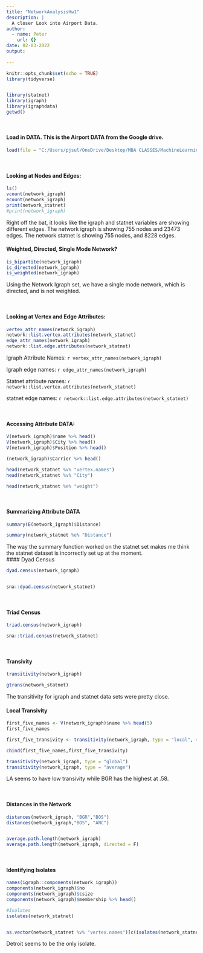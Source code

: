 ```yaml
---
title: "NetworkAnalysisHw1"
description: |
  A closer Look into Airport Data.
author:
  - name: Peter
    url: {}
date: 02-03-2022
output:
  
---
```




```r
knitr::opts_chunk$set(echo = TRUE)
library(tidyverse)


library(statnet)
library(igraph)
library(igraphdata)
getwd()

```
<br />

#### Load in DATA. This is the Airport DATA from the Google drive.
```r

load(file = "C:/Users/pjsul/OneDrive/Desktop/MBA CLASSES/MachineLearning_CLASS/MachineLearning HomeWorks/USAirports.rda")
```

<br />

#### Looking at Nodes and Edges:
```r
ls()
vcount(network_igraph)
ecount(network_igraph)
print(network_statnet)
#print(network_igraph)

```


Right off the bat, it looks like the igraph and statnet variables are showing different edges. The network igraph is showing 755 nodes and 23473 edges. The network statnet is showing 755 nodes, and 8228 edges.
<br />

#### Weighted, Directed, Single Mode Network?
```r

is_bipartite(network_igraph)
is_directed(network_igraph)
is_weighted(network_igraph)

```

Using the Network Igraph set, we have a single mode network, which is directed, and is not weighted. 

<br />

#### Looking at Vertex and Edge Attributes: 
```r
vertex_attr_names(network_igraph)
network::list.vertex.attributes(network_statnet)
edge_attr_names(network_igraph)
network::list.edge.attributes(network_statnet)
```

Igraph Attribute Names: `r vertex_attr_names(network_igraph)`

Igraph edge names: `r edge_attr_names(network_igraph)`

Statnet attribute names: `r network::list.vertex.attributes(network_statnet)`

statnet edge names: `r network::list.edge.attributes(network_statnet)`

<br />

#### Accessing Attribute DATA:
```r

V(network_igraph)$name %>% head()
V(network_igraph)$City %>% head()
V(network_igraph)$Position %>% head()

(network_igraph)$Carrier %>% head()

head(network_statnet %v% "vertex.names")
head(network_statnet %v% "City")

head(network_statnet %e% "weight")

```

<br />


#### Summarizing Attribute DATA
```r

summary(E(network_igraph)$Distance)

summary(network_statnet %e% "Distance")

```

The way the summary function worked on the statnet set makes me think the statnet dataset is incorrectly set up at the moment.
<br />
#### Dyad Census
```r
dyad.census(network_igraph)


sna::dyad.census(network_statnet)

```
<br />

#### Triad Census
```r

triad.census(network_igraph)

sna::triad.census(network_statnet)

```
<br />

#### Transivity
```r

transitivity(network_igraph)

gtrans(network_statnet)

```

The transitivity for igraph and statnet data sets were pretty close.
<br />

#### Local Transivity
```r

first_five_names <- V(network_igraph)$name %>% head(5)
first_five_names

first_five_transivity <- transitivity(network_igraph, type = "local", vids = V(network_igraph)[first_five_names])

cbind(first_five_names,first_five_transivity)

transitivity(network_igraph, type = "global")
transitivity(network_igraph, type = "average")

```


LA seems to have low transivity while BGR has the highest at .58.


<br />

#### Distances in the Network
```r

distances(network_igraph, "BGR","BOS")
distances(network_igraph,"BOS", "ANC")


average.path.length(network_igraph)
average.path.length(network_igraph, directed = F)

```
<br />

#### Identifying Isolates
```r

names(igraph::components(network_igraph))
components(network_igraph)$no
components(network_igraph)$csize
components(network_igraph)$membership %>% head()

#Isolates
isolates(network_statnet)


as.vector(network_statnet %v% "vertex.names")[c(isolates(network_statnet))]
```

Detroit seems to be the only isolate. 




